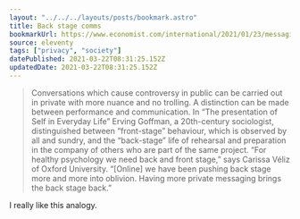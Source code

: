 ```yaml
---
layout: "../../../layouts/posts/bookmark.astro"
title: Back stage comms
bookmarkUrl: https://www.economist.com/international/2021/01/23/messaging-services-are-providing-a-more-private-internet
source: eleventy
tags: ["privacy", "society"]
datePublished: 2021-03-22T08:31:25.152Z
updatedDate: 2021-03-22T08:31:25.152Z
---
```


> Conversations which cause controversy in public can be carried out in private with more nuance and no trolling. A distinction can be made between performance and communication. In “The presentation of Self in Everyday Life” Erving Goffman, a 20th-century sociologist, distinguished between “front-stage” behaviour, which is observed by all and sundry, and the “back-stage” life of rehearsal and preparation in the company of others who are part of the same project. “For healthy psychology we need back and front stage,” says Carissa Véliz of Oxford University. “[Online] we have been pushing back stage more and more into oblivion. Having more private messaging brings the back stage back.”

I really like this analogy.
